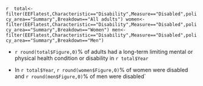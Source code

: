 `r 
total<- filter(EEFlatest,Characteristic=="Disability",Measure=="Disabled",policy_area=="Summary",Breakdown=="All adults")
women<- filter(EEFlatest,Characteristic=="Disability",Measure=="Disabled",policy_area=="Summary",Breakdown=="Women")
men<- filter(EEFlatest,Characteristic=="Disability",Measure=="Disabled",policy_area=="Summary",Breakdown=="Men")
`

* `r round(total$Figure,0)`% of adults had a long-term limiting mental or physical health condition or disability in `r total$Year`

* In `r total$Year`, `r round(women$Figure,0)`% of women were disabled and `r round(men$Figure,0)`% of men were disabled`
